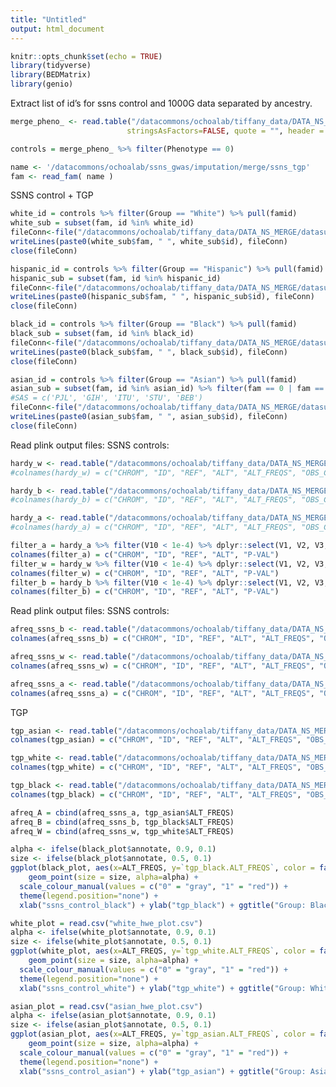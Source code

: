 ```yaml
---
title: "Untitled"
output: html_document
---
```


```r
knitr::opts_chunk$set(echo = TRUE)
library(tidyverse)
library(BEDMatrix)
library(genio)
```

Extract list of id's for ssns control and 1000G data separated by ancestry. 
```r
merge_pheno_ <- read.table("/datacommons/ochoalab/tiffany_data/DATA_NS_MERGE/merge_pheno_race_sex.txt", sep = " ", 
                          stringsAsFactors=FALSE, quote = "", header = TRUE)

controls = merge_pheno_ %>% filter(Phenotype == 0)
```
```r
name <- '/datacommons/ochoalab/ssns_gwas/imputation/merge/ssns_tgp'
fam <- read_fam( name )
```


SSNS control + TGP
```r
white_id = controls %>% filter(Group == "White") %>% pull(famid)
white_sub = subset(fam, id %in% white_id)
fileConn<-file("/datacommons/ochoalab/tiffany_data/DATA_NS_MERGE/datasubset/control_white_id.txt")
writeLines(paste0(white_sub$fam, " ", white_sub$id), fileConn)
close(fileConn)

hispanic_id = controls %>% filter(Group == "Hispanic") %>% pull(famid)
hispanic_sub = subset(fam, id %in% hispanic_id)
fileConn<-file("/datacommons/ochoalab/tiffany_data/DATA_NS_MERGE/datasubset/control_hispanic_id.txt")
writeLines(paste0(hispanic_sub$fam, " ", hispanic_sub$id), fileConn)
close(fileConn)

black_id = controls %>% filter(Group == "Black") %>% pull(famid)
black_sub = subset(fam, id %in% black_id)
fileConn<-file("/datacommons/ochoalab/tiffany_data/DATA_NS_MERGE/datasubset/control_black_id.txt")
writeLines(paste0(black_sub$fam, " ", black_sub$id), fileConn)
close(fileConn)

asian_id = controls %>% filter(Group == "Asian") %>% pull(famid)
asian_sub = subset(fam, id %in% asian_id) %>% filter(fam == 0 | fam =='PJL' | fam =='GIH' | fam =='ITU' | fam =='STU' | fam =='BEB')
#SAS = c('PJL', 'GIH', 'ITU', 'STU', 'BEB')
fileConn<-file("/datacommons/ochoalab/tiffany_data/DATA_NS_MERGE/datasubset/control_asian_id.txt")
writeLines(paste0(asian_sub$fam, " ", asian_sub$id), fileConn)
close(fileConn)
```


Read plink output files:
SSNS controls:
```r
hardy_w <- read.table("/datacommons/ochoalab/tiffany_data/DATA_NS_MERGE/datasubset/control_white.hardy", sep = "\t")
#colnames(hardy_w) = c("CHROM", "ID", "REF", "ALT", "ALT_FREQS", "OBS_CT")

hardy_b <- read.table("/datacommons/ochoalab/tiffany_data/DATA_NS_MERGE/datasubset/control_black.hardy", sep = "\t")
#colnames(hardy_b) = c("CHROM", "ID", "REF", "ALT", "ALT_FREQS", "OBS_CT")

hardy_a <- read.table("/datacommons/ochoalab/tiffany_data/DATA_NS_MERGE/datasubset/control_asian.hardy", sep = "\t")
#colnames(hardy_a) = c("CHROM", "ID", "REF", "ALT", "ALT_FREQS", "OBS_CT")

```

```r
filter_a = hardy_a %>% filter(V10 < 1e-4) %>% dplyr::select(V1, V2, V3, V4, V10)
colnames(filter_a) = c("CHROM", "ID", "REF", "ALT", "P-VAL")
filter_w = hardy_w %>% filter(V10 < 1e-4) %>% dplyr::select(V1, V2, V3, V4, V10)
colnames(filter_w) = c("CHROM", "ID", "REF", "ALT", "P-VAL")
filter_b = hardy_b %>% filter(V10 < 1e-4) %>% dplyr::select(V1, V2, V3, V4, V10)
colnames(filter_b) = c("CHROM", "ID", "REF", "ALT", "P-VAL")
```


Read plink output files:
SSNS controls:
```r
afreq_ssns_b <- read.table("/datacommons/ochoalab/tiffany_data/DATA_NS_MERGE/datasubset/ssns_control_black.afreq", sep = "\t")
colnames(afreq_ssns_b) = c("CHROM", "ID", "REF", "ALT", "ALT_FREQS", "OBS_CT")

afreq_ssns_w <- read.table("/datacommons/ochoalab/tiffany_data/DATA_NS_MERGE/datasubset/ssns_control_white.afreq", sep = "\t")
colnames(afreq_ssns_w) = c("CHROM", "ID", "REF", "ALT", "ALT_FREQS", "OBS_CT")

afreq_ssns_a <- read.table("/datacommons/ochoalab/tiffany_data/DATA_NS_MERGE/datasubset/ssns_control_asian.afreq", sep = "\t")
colnames(afreq_ssns_a) = c("CHROM", "ID", "REF", "ALT", "ALT_FREQS", "OBS_CT")
```

TGP
```r
tgp_asian <- read.table("/datacommons/ochoalab/tiffany_data/DATA_NS_MERGE/datasubset/tgp_asian.afreq", sep = "\t")
colnames(tgp_asian) = c("CHROM", "ID", "REF", "ALT", "ALT_FREQS", "OBS_CT")

tgp_white <- read.table("/datacommons/ochoalab/tiffany_data/DATA_NS_MERGE/datasubset/tgp_white.afreq", sep = "\t")
colnames(tgp_white) = c("CHROM", "ID", "REF", "ALT", "ALT_FREQS", "OBS_CT")

tgp_black <- read.table("/datacommons/ochoalab/tiffany_data/DATA_NS_MERGE/datasubset/tgp_black.afreq", sep = "\t")
colnames(tgp_black) = c("CHROM", "ID", "REF", "ALT", "ALT_FREQS", "OBS_CT")
```

```r
afreq_A = cbind(afreq_ssns_a, tgp_asian$ALT_FREQS)
afreq_B = cbind(afreq_ssns_b, tgp_black$ALT_FREQS)
afreq_W = cbind(afreq_ssns_w, tgp_white$ALT_FREQS)


```


```r
alpha <- ifelse(black_plot$annotate, 0.9, 0.1)
size <- ifelse(black_plot$annotate, 0.5, 0.1)
ggplot(black_plot, aes(x=ALT_FREQS, y=`tgp_black.ALT_FREQS`, color = factor(annotate))) +
    geom_point(size = size, alpha=alpha) +
  scale_colour_manual(values = c("0" = "gray", "1" = "red")) +
  theme(legend.position="none") +
  xlab("ssns_control_black") + ylab("tgp_black") + ggtitle("Group: Black")


```

```r
white_plot = read.csv("white_hwe_plot.csv")
alpha <- ifelse(white_plot$annotate, 0.9, 0.1)
size <- ifelse(white_plot$annotate, 0.5, 0.1)
ggplot(white_plot, aes(x=ALT_FREQS, y=`tgp_white.ALT_FREQS`, color = factor(annotate))) +
    geom_point(size = size, alpha=alpha) +
  scale_colour_manual(values = c("0" = "gray", "1" = "red")) +
  theme(legend.position="none") +
  xlab("ssns_control_white") + ylab("tgp_white") + ggtitle("Group: White")
```

```r
asian_plot = read.csv("asian_hwe_plot.csv")
alpha <- ifelse(asian_plot$annotate, 0.9, 0.1)
size <- ifelse(asian_plot$annotate, 0.5, 0.1)
ggplot(asian_plot, aes(x=ALT_FREQS, y=`tgp_asian.ALT_FREQS`, color = factor(annotate))) +
    geom_point(size = size, alpha=alpha) +
  scale_colour_manual(values = c("0" = "gray", "1" = "red")) +
  theme(legend.position="none") +
  xlab("ssns_control_asian") + ylab("tgp_asian") + ggtitle("Group: Asian")
```